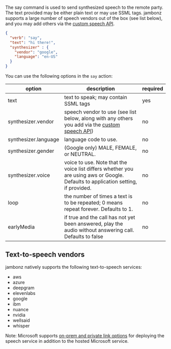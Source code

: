 The say command is used to send synthesized speech to the remote party. The text provided may be either plain text or may use SSML tags.  jambonz supports a large number of speech vendors out of the box (see list below), and you may add others via the [custom speech API](/guides/features/custom-speech-tts).

```json
{
  "verb": "say",
  "text": "hi there!",
  "synthesizer" : {
    "vendor": "google",
    "language": "en-US"
  }
}
```

You can use the following options in the `say` action:

| option        | description | required  |
| ------------- |-------------| -----|
| text | text to speak; may contain SSML tags | yes |
| synthesizer.vendor | speech vendor to use (see list below, along with any others you add via the [custom speech API](/docs/speech-api/overview/))| no |
| synthesizer.language | language code to use.  | no |
| synthesizer.gender | (Google only) MALE, FEMALE, or NEUTRAL.  | no |
| synthesizer.voice | voice to use.  Note that the voice list differs whether you are using aws or Google. Defaults to application setting, if provided. | no |
| loop | the number of times a text is to be repeated; 0 means repeat forever.  Defaults to 1. | no |
| earlyMedia | if true and the call has not yet been answered, play the audio without answering call.  Defaults to false | no |

## Text-to-speech vendors
jambonz natively supports the following text-to-speech services:
- aws
- azure
- deepgram
- elevenlabs
- google
- ibm
- nuance
- nvidia
- wellsaid
- whisper

Note: Microsoft supports [on-prem and private link options](/guides/features/azure-private-link) for deploying the speech service in addition to the hosted Microsoft service.


